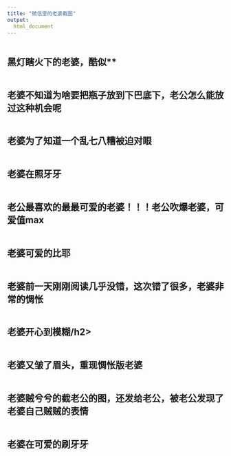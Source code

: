 ```yaml
---
title: "微信里的老婆截图"
output: 
  html_document
---
```


<head>
     <meta charset="UTF-8">
     <title>图片翻转</title>
     <link rel="stylesheet" href="图片翻转.css">
 </head>
 
<div class="piclist">
 <div class="picbox">
  <div class="box front"><img src="image/weixin/1.jpg" alt=""></div>
   <div class="box back"><h2>黑灯瞎火下的老婆，酷似**</h2></div>
  </div>
<div class="piclist">
 <div class="picbox">
  <div class="box front"><img src="image/weixin/2.jpg" alt=""></div>
   <div class="box back"><h2>老婆不知道为啥要把瓶子放到下巴底下，老公怎么能放过这种机会呢</h2></div>
  </div>
<div class="piclist">
 <div class="picbox">
  <div class="box front"><img src="image/weixin/3.jpg" alt=""></div>
   <div class="box back"><h2>老婆为了知道一个乱七八糟被迫对眼</h2></div>
  </div>
<div class="piclist">
 <div class="picbox">
  <div class="box front"><img src="image/weixin/4.jpg" alt=""></div>
   <div class="box back"><h2>老婆在照牙牙</h2></div>
  </div>
<div class="piclist">
 <div class="picbox">
  <div class="box front"><img src="image/weixin/5.jpg" alt=""></div>
   <div class="box back"><h2>老公最喜欢的最最可爱的老婆！！！老公吹爆老婆，可爱值max</h2></div>
  </div>
<div class="piclist">
 <div class="picbox">
  <div class="box front"><img src="image/weixin/6.jpg" alt=""></div>
   <div class="box back"><h2>老婆可爱的比耶</h2></div>
  </div>
  <div class="piclist">
 <div class="picbox">
  <div class="box front"><img src="image/weixin/7.jpg" alt=""></div>
   <div class="box back"><h2>老婆前一天刚刚阅读几乎没错，这次错了很多，老婆非常的惆怅</h2></div>
  </div>
<div class="piclist">
 <div class="picbox">
  <div class="box front"><img src="image/weixin/8.jpg" alt=""></div>
   <div class="box back"><h2>老婆开心到模糊/h2></div>
  </div>
<div class="piclist">
 <div class="picbox">
  <div class="box front"><img src="image/weixin/9.jpg" alt=""></div>
   <div class="box back"><h2>老婆又皱了眉头，重现惆怅版老婆</h2></div>
  </div>
<div class="piclist">
 <div class="picbox">
  <div class="box front"><img src="image/weixin/10.jpg" alt=""></div>
   <div class="box back"><h2>老婆贼兮兮的截老公的图，还发给老公，被老公发现了老婆自己贼贼的表情</h2></div>
  </div>
<div class="piclist">
 <div class="picbox">
  <div class="box front"><img src="image/weixin/11.jpg" alt=""></div>
   <div class="box back"><h2>老婆在可爱的刷牙牙</h2></div>
  </div>
 </div>
 </div> 
 